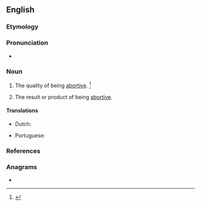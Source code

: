 ==English==

===Etymology===
{{suffix|abortive|ness|lang=en}}

===Pronunciation===
* {{a|US}} {{IPA|/əˈbɔɹ.tɪv.nəs/|lang=en}}

===Noun===
{{en-noun|-|es}}

# {{lb|en|uncountable}} The quality of being [[abortive]]. {{defdate|First attested in the early 17<sup>th</sup> century.}}<ref>{{R:SOED5|page=7}}</ref>
# {{lb|en|countable}} The result or product of being [[abortive]].

====Translations====
{{trans-top|quality of being abortive}}
* Dutch: {{t|nl|abortief karakter}}
{{trans-mid}}
* Portuguese: {{t|pt|abortividade|f}}
{{trans-bottom}}

===References===
<references/>

===Anagrams===
* {{anagrams|en|beta versions}}